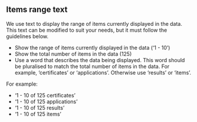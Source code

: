 ## Items range text

We use text to display the range of items currently displayed in the data. This text can be modified to suit your needs, but it must follow the guidelines below.

- Show the range of items currently displayed in the data (‘1 - 10’)
- Show the total number of items in the data (125)
- Use a word that describes the data being displayed. This word should be pluralised to match the total number of items in the data. For example, ‘certificates’ or ‘applications’. Otherwise use ‘results’ or ‘items’.

For example:

- ‘1 - 10 of 125 certificates’
- ‘1 - 10 of 125 applications’
- ‘1 - 10 of 125 results’
- ‘1 - 10 of 125 items’
